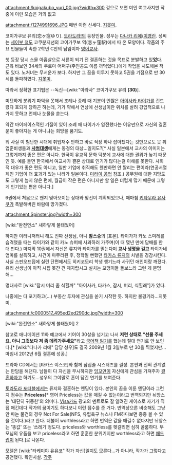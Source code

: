 attachment:/koigakubo_yuri_00.jpg?width=300
겉으로 보면 미인 여교사지만 작중에 이런 모습은 거의 없고

attachment:/1274991696.JPG
매번 이런 신세다. [[지못미]].

코이가쿠보 유리(恋ヶ窪ゆり). [[토라도라!]]의 등장인물. 성우는 [[다나카 리에]]/[[이영란]]. 성씨는 [[세이부 철도]] 코쿠분지선의 코이가쿠보 역(恋ヶ窪駅)에서 따 온 모양이다. 작품의 주요 인물들이 속한 2학년 C반의 담임이자 [[영어교사]].

첫 등장 당시 스물 아홉살으로 서른이 되기 전 결혼하는 것을 목표로 분발하고 있'''었'''다. 근육 바보인 34세의 쿠로마 어쩌구(주인공도 이름 까먹었다.)에게 작업을 시도해본 적도 있다. 노처녀는 무서운가 보다. 하지만 그 꿈을 이루지 못하고 5권을 기점으로 만 30세를 돌파하였다. [[지못미]].

따라서 정확한 표기법은 --독신--[wiki:"아라사" 코이가쿠보 유리 '''(30)'''].

미묘하게 분위기 파악을 못해서 조례나 종례 때 기분이 언짢은 [[아이사카 타이가]]를 건드렸다 호되게 당하곤 하는데, 기가 약해서 연상에 선생님이란 위치를 살려 강압적으로 나가지 못하고 언제나 눈물을 쏟는다.

약간 마이페이스적인 기질이 있어 조례 때 타이가가 얌전했다는 이유만으로 자신의 결혼운이 좋아지는 게 아니냐는 희망을 품기도.

뭐 사실 이 험난한 시대에 취업재수 안하고 바로 직장 하나 잡아챘다는 것만으로도 뭇 취업준비생들과 '''[[사범대]]생'''에게는 동경의 대상...일지도?[* 사실 일본에서 교사의 이미지는 그렇게까지 좋은 편은 아니다. 한국이 유교적 문화 덕분에 교사에 대한 권위가 높기 때문인 듯. 예를 들면 한국에서 여교사가 결혼 상대로 인기가 많다는걸 이해를 못한다. 사회적 대우가 좋은 편도 아니고, 일반 기업에 취직해도 웬만하면 안 짤리는 편이라(연공서열제인 기업이 더 효과가 있는 나라가 일본이다. [[미라이 공업]] 참조.) 공무원에 대한 지망도도 그렇게 높지 않은 편에, 월급이 작은 편은 아니지만 할 일은 더럽게 많기 때문에 그렇게 인기있는 편은 아니다.]

6권에서 처음으로 왠지 맞아보이는 상대와 맞선이 계획되었으나, 때마침 [[키타무라 유사쿠]]가 폭발해버린 바람에 망가졌다.

attachment:Spinster.jpg?width=300

[wiki:"완전연소" 새하얗게 불태웠어]

하지만 이러니저러니 해도 진짜 선생님, 아니 '''참스승'''의 [표본].
타이가가 카노 스미레를 습격했을 때는 타이가와 같이 카노 슈퍼에 사과하러 가주며(이 때 몇년 만에 담배를 한 대 핀다.) 마지막 10권에서 자신은 류지와 타이가를 믿는다며 '''교사 생명을 걸고''' 타이가네 엄마를 설득하고, 사건이 마무리된 후, 정학될 뻔했던 [[타카스 류지]]의 처벌을 경감시킨다. 사실 스핀오프집에 실린 단편에서도 히키코모리 학생 챙기느라 사귀던 애인이랑 깨졌다. 유리 선생님이 아직 시집 못간 건 제자랍시고 설치는 꼬맹이들 돌보느라 그런 게 분명해…

명대사로 [wiki:"잠시 머리 좀 식힐까" "아이사카, 타카스, 잠시, 머리, 식힐래"]가 있다.

나중에는 다 포기하고(...) 부동산 투자에 관심을 쏟기 시작한 듯. 하지만 불경기라...지못미.

attachment:/c0000517_495ed2ed290dc.jpg?width=300

[wiki:"완전연소" 새하얗게 불태웠어] 2

참고로 애니메이션 11화 예고에서 기어이 30살을 넘기고 나서 '''저런 상태로 "선물 주세요. 아니 그것보다 저 좀 데려가주세요"'''라고 [[국어책 읽기]]를 했는데 절대 연기로 안 보인다.[* [wiki:"다나카 리에" 담당 성우]도 결국 2009년 1월 3일부로 만 30을 찍었지만...마침내 2012년 6월 결혼에 성공.]

드라마 CD에서는 [타카스 야스코]와 함께 삼십줄 시스터즈를 결성. 본편과 전혀 관계없는 만담을 해댄다. 남들이 다 자신을 무시하지만 [[잉꼬]]만이 자신에게 관심을 가져주자 [[결혼]]하자고 하기도...성우의 그야말로 혼이 담긴 연기를 보여준다.

[[토라도라 포터블]]에서는 류지와 결혼하는 엔딩이 있다. 본인의 꿈을 이룬 엔딩이라 그런지 점수는 '''Priceless'''[* 영어 Priceless는 값을 매길 수 없는이라고 번역되지만 뉘앙스는 '대단히 귀중한'의 의미다. [[Visa]]카드 광고의 멘트로도 잘 알려진 케이스로 자기가 직접 매긴데다 작가의 꿈이기도 하다보니 이런 점수를 준 거다. 번역상으론 비슷해도 그냥 안 파는 물건의 경우 Not For Sale(NFS, 유럽축구 뉴스나 FM하다보면 종종 볼 수 있을 것이다.)라고 한다. 더불어 worthless라고 하면 번역은 값을 매길수 없다지만 뉘앙스는 '똥값' 또는 '쓰레기'정도다. priceless와 worthless를 헷갈리면 심히 골룸하다. 부모님의 유품을 보고 priceless라고 하면 훈훈한 분위기지만 worthless라고 하면 [[패드립]]이 된다.]로 나온다.

모델은 [wiki:"타케미야 유유코" 작가 자신]일지도 모른다...가 아니라, 작가가 그렇다고 공언했다. 확인사살.
[[각주]]

